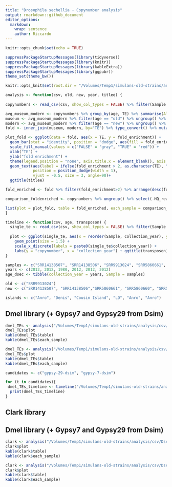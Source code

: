 ```yaml
---
title: "Drosophila sechellia - Copynumber analysis"
output: rmarkdown::github_document
editor_options: 
  markdown: 
    wrap: sentence
    author: Riccardo
---
```


```r
knitr::opts_chunk$set(echo = TRUE)
```

```r
suppressPackageStartupMessages(library(tidyverse))
suppressPackageStartupMessages(library(knitr))
suppressPackageStartupMessages(library(kableExtra))
suppressPackageStartupMessages(library(ggpubr))
theme_set(theme_bw())

knitr::opts_knit$set(root.dir = "/Volumes/Temp1/simulans-old-strains/analysis/plots")
```

```r
analysis <- function(csv, old, new, year, titlee) {
  
copynumbers <- read_csv(csv, show_col_types = FALSE) %>% filter(Sample!="Sample", Sample%in%c(old, new)) %>% type_convert() %>% mutate(age = ifelse(Sample %in% old, "old", "new")) %>% inner_join(year, by="Sample") %>% arrange(collection_year) %>% mutate(Sample = paste0(Sample, "_", collection_year)) %>% select(-collection_year)

avg_museum_modern <- copynumbers %>% group_by(age, TE) %>% summarise(All_reads=mean(All_reads))
museum <- avg_museum_modern %>% filter(age == "old") %>% ungroup() %>% select(TE, All_reads) %>% rename(old_cn = All_reads)
modern <- avg_museum_modern %>% filter(age == "new") %>% ungroup() %>% select(TE, All_reads) %>% rename(new_cn = All_reads)
fold <- inner_join(museum, modern, by="TE") %>% type_convert() %>% mutate(fold_enrichment = new_cn/old_cn) %>% filter(new_cn > 2)

plot_fold <- ggplot(data = fold, aes(x = TE, y = fold_enrichment)) +
  geom_bar(stat = "identity", position = "dodge", aes(fill = fold_enrichment > 2)) +
  scale_fill_manual(values = c("FALSE" = "gray", "TRUE" = "red")) +
  xlab("TE") +
  ylab("fold enrichment") +
  theme(legend.position = "none", axis.title.x = element_blank(), axis.text.x = element_blank()) +
  geom_text(aes(label = ifelse(fold_enrichment > 2, as.character(TE), "")), 
            position = position_dodge(width = 1),
            vjust = -0.5, size = 3, angle=90)+
  ggtitle(titlee)

fold_enriched <- fold %>% filter(fold_enrichment>2) %>% arrange(desc(fold_enrichment))

comparison_foldenriched <- copynumbers %>% ungroup() %>% select(-HQ_reads, -age) %>% pivot_wider(names_from = Sample, values_from = All_reads) %>% filter(TE %in% fold_enriched$TE)# %>% inner_join(fold_enriched, by="fold_enrichment")

list(plot = plot_fold, table = fold_enriched, each_sample = comparison_foldenriched)
}
```

```r
timeline <- function(csv, age, transposon) {
  single_te <- read_csv(csv, show_col_types = FALSE) %>% filter(Sample!="Sample") %>% type_convert() %>% filter(TE==transposon) %>% inner_join(age, by="Sample") %>% arrange(collection_year)
  
  plot <- ggplot(single_te, aes(x = reorder(Sample, collection_year), y = HQ_reads)) +
    geom_point(size = 1.5) +
    scale_x_discrete(labels = paste0(single_te$collection_year)) +
    labs(y = "copynumber", x = "collection_year") + ggtitle(transposon)
}
```

```r
samples <- c("SRR14138507", "SRR14138506", "SRR9913024", "SRR5860661", "SRR5860660", "SRR5860658") 
years <- c(2012, 2012, 1980, 2012, 2012, 2012)
age_dsec <- tibble(collection_year = years, Sample = samples)

old <- c("SRR9913024")
new <- c("SRR14138507", "SRR14138506","SRR5860661", "SRR5860660", "SRR5860658")

islands <- c("Anro", "Denis", "Cousin Island", "LD", "Anro", "Anro")
```

## Dmel library (+ Gypsy7 and Gypsy29 from Dsim)

```r
dmel_TEs <- analysis("/Volumes/Temp1/simulans-old-strains/analysis/csv/Dsec/dmel_TEs/Dsec-dmel_TEs.csv", old, new, age_dsec, "Old vs New")
dmel_TEs$plot
kable(dmel_TEs$table)
kable(dmel_TEs$each_sample)

dmel_TEs <- analysis("/Volumes/Temp1/simulans-old-strains/analysis/csv/Dsec/dmel_TEs/Dsec-dmel_TEs.csv", new, old, age_dsec, "New vs Old")
dmel_TEs$plot
kable(dmel_TEs$table)
kable(dmel_TEs$each_sample)
```

```r
candidates <- c("gypsy-29-dsim", "gypsy-7-dsim")

for (t in candidates){
 dmel_TEs_timeline <- timeline("/Volumes/Temp1/simulans-old-strains/analysis/csv/Dsec/dmel_TEs/Dsec-dmel_TEs.csv", age_dsec, t)
  print(dmel_TEs_timeline)
}
```


## Clark library

## Dmel library (+ Gypsy7 and Gypsy29 from Dsim)

```r
clark <- analysis("/Volumes/Temp1/simulans-old-strains/analysis/csv/Dsec/clark/Dsec-clark.csv", old, new, age_dsec, "Old vs New")
clark$plot
kable(clark$table)
kable(clark$each_sample)

clark <- analysis("/Volumes/Temp1/simulans-old-strains/analysis/csv/Dsec/clark/Dsec-clark.csv", new, old, age_dsec, "New vs Old")
clark$plot
kable(clark$table)
kable(clark$each_sample)
```
